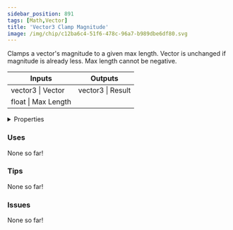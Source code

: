 ```yaml
---
sidebar_position: 891
tags: [Math,Vector]
title: 'Vector3 Clamp Magnitude'
image: /img/chip/c12ba6c4-51f6-478c-96a7-b989dbe6df80.svg
---
```


Clamps a vector's magnitude to a given max length.
Vector is unchanged if magnitude is already less.
Max length cannot be negative.



<IChip uuid="c12ba6c4-51f6-478c-96a7-b989dbe6df80"/>

<table><thead><tr><th>Inputs</th><th>Outputs</th></tr></thead><tbody><tr><td>vector3 | Vector</td><td>vector3 | Result</td></tr><tr><td>float | Max Length</td><td /></tr></tbody></table>

<details>
  <summary>Properties</summary>
  <div>
    <div>
    <table>
      <tbody>
        <tr>
          <td>Is beta required?</td>
          <td>No</td>
        </tr>
        <tr>
          <td>Is chip a trolling risk?</td>
          <td>No</td>
        </tr>
        <tr>
          <td>Is chip a role assignment risk?</td>
          <td>No</td>
        </tr>
        <tr>
          <td>Chip UUID</td>
          <td>c12ba6c4-51f6-478c-96a7-b989dbe6df80</td>
        </tr>
        <tr>
          <td>Room availability</td>
          <td>Available everywhere</td>
        </tr>
      </tbody>
    </table>
    </div>
  </div>
</details>

### Uses

None so far!

### Tips

None so far!

### Issues

None so far!